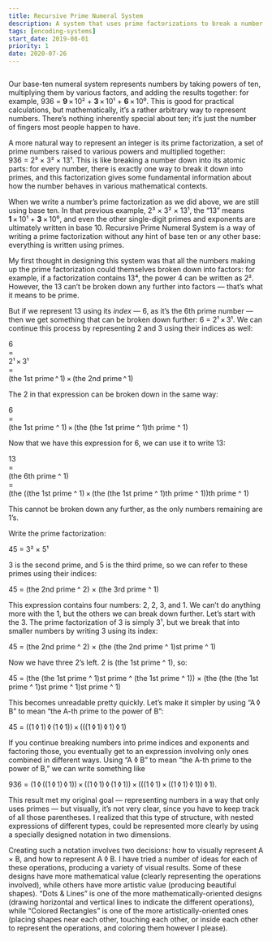 ```yaml
---
title: Recursive Prime Numeral System
description: A system that uses prime factorizations to break a number down into a structure, which can be represented with various kinds of visuals
tags: [encoding-systems]
start_date: 2019-08-01
priority: 1
date: 2020-07-26
---
```


<Box factor={1.4}>
<Img src='rpns/colors.svg' uses='ftpb' id="test" alt=""/>
</Box>

Our base-ten numeral system represents numbers by taking powers of ten, multiplying them by various factors, and adding the results together: for example, <span style="white-space: nowrap">936 = __9__ × 10² + __3__ × 10¹ + __6__ × 10⁰.</span> This is good for practical calculations, but mathematically, it’s a rather arbitrary way to represent numbers. There’s nothing inherently special about ten; it’s just the number of fingers most people happen to have.

A more natural way to represent an integer is its prime factorization, a set of prime numbers raised to various powers and multiplied together: <span style="white-space: nowrap">936 = 2³ × 3² × 13¹.</span> This is like breaking a number down into its atomic parts: for every number, there is exactly one way to break it down into primes, and this factorization gives some fundamental information about how the number behaves in various mathematical contexts.

When we write a number’s prime factorization as we did above, we are still using base ten. In that previous example, <span style="white-space: nowrap">2³ × 3² × 13¹</span>, the “13” means <span style="white-space: nowrap">__1__ × 10¹ + __3__ × 10⁰</span>, and even the other single-digit primes and exponents are ultimately written in base 10. Recursive Prime Numeral System is a way of writing a prime factorization without any hint of base ten or any other base: everything is written using primes.

My first thought in designing this system was that all the numbers making up the prime factorization could themselves broken down into factors: for example, if a factorization contains 13⁴, the power 4 can be written as 2². However, the 13 can’t be broken down any further into factors — that’s what it means to be prime.

But if we represent 13 using its *index* — 6, as it’s the 6th prime number — then we get something that can be broken down further: 6 = 2¹ × 3¹. We can continue this process by representing 2 and 3 using their indices as well:

<Equation align="25%">
  <div class="row">
    <div class="lhs">6</div>
    <div class="rel">=</div>
    <div class="rhs"><span class="blue">2¹</span> × <span class="blue">3¹</span></div>
  </div>
  <div class="row">
    <div class="lhs"></div>
    <div class="rel">=</div>
    <div class="rhs"><span class="blue"><Group>(the 1st prime ^ 1)</Group></span> <Group>× <span class="blue">(the 2nd prime ^ 1)</span></Group></div>
  </div>
</Equation>

The 2 in that expression can be broken down in the same way:

<Equation align="25%">
  <div class="row">
    <div class="lhs">6</div>
    <div class="rel">=</div>
    <div class="rhs"><Group>(the 1st prime ^ 1)</Group> <Group>× (the <span class="blue">(the 1st prime ^ 1)</span>th prime ^ 1)</Group></div>
  </div>
</Equation>

Now that we have this expression for 6, we can use it to write 13:

<Equation align="10%">
  <div class="row">
    <div class="lhs">13</div>
    <div class="rel">=</div>
    <div class="rhs">(the <span class="blue">6</span>th prime ^ 1)</div>
  </div>
  <div class="row">
    <div class="lhs"></div>
    <div class="rel">=</div>
    <div class="rhs">(the <span class="blue">((the 1st prime ^ 1) × (the (the 1st prime ^ 1)th prime ^ 1))</span>th prime ^ 1)</div>
  </div>
</Equation>

This cannot be broken down any further, as the only numbers remaining are 1’s.



Write the prime factorization:

<p class="center">45 = 3² × 5¹</p>

3 is the second prime, and 5 is the third prime, so we can refer to these primes using their indices:

<p class="center">45 = (the 2nd prime ^ 2) × (the 3rd prime ^ 1)</p>

This expression contains four numbers: 2, 2, 3, and 1. We can’t do anything more with the 1, but the others we can break down further. Let’s start with the 3. The prime factorization of 3 is simply 3¹, but we break that into smaller numbers by writing 3 using its index:

<p class="center">45 = (the 2nd prime ^ 2) × (the <span style="color: var(--dark-blue);">(the 2nd prime ^ 1)</span>st prime ^ 1)</p>

Now we have three 2’s left. 2 is (the 1st prime ^ 1), so:

45 = (the <span style="color: var(--dark-blue);">(the 1st prime ^ 1)</span>st prime ^ <span style="color: var(--dark-blue);">(the 1st prime ^ 1)</span>) × (the (the <span style="color: var(--dark-blue);">(the 1st prime ^ 1)</span>st prime ^ 1)st prime ^ 1)

This becomes unreadable pretty quickly. Let’s make it simpler by using “A ◊ B” to mean “the A-th prime to the power of B”:

<p class="center">45 = ((1 ◊ 1) ◊ (1 ◊ 1)) × (((1 ◊ 1) ◊ 1) ◊ 1)</p>

If you continue breaking numbers into prime indices and exponents and factoring those, you eventually get to an expression involving only ones combined in different ways. Using “A ◊ B” to mean “the A-th prime to the power of B,” we can write something like

<p class="center">936 = (1 ◊ ((1 ◊ 1) ◊ 1)) × ((1 ◊ 1) ◊ (1 ◊ 1)) × (((1 ◊ 1) × ((1 ◊ 1) ◊ 1)) ◊ 1).</p>

This result met my original goal — representing numbers in a way that only uses primes — but visually, it’s not very clear, since you have to keep track of all those parentheses. I realized that this type of structure, with nested expressions of different types, could be represented more clearly by using a specially designed notation in two dimensions.

Creating such a notation involves two decisions: how to visually represent A × B, and how to represent A ◊ B. I have tried a number of ideas for each of these operations, producing a variety of visual results. Some of these designs have more mathematical value (clearly representing the operations involved), while others have more artistic value (producing beautiful shapes). “Dots & Lines” is one of the more mathematically-oriented designs (drawing horizontal and vertical lines to indicate the different operations), while “Colored Rectangles” is one of the more artistically-oriented ones (placing shapes near each other, touching each other, or inside each other to represent the operations, and coloring them however I please).
